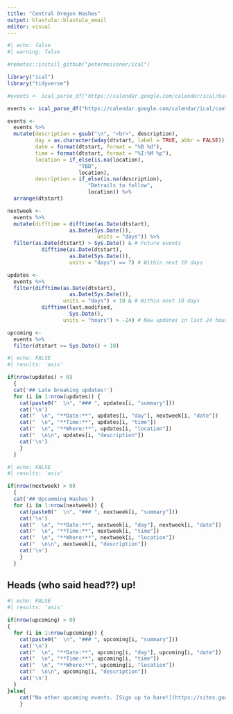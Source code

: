 ```yaml
---
title: "Central Oregon Hashes"
output: blastula::blastula_email
editor: visual
---
```


```r
#| echo: false
#| warning: false

#remotes::install_github("petermeissner/ical")

library("ical")
library("tidyverse")

#events <- ical_parse_df("https://calendar.google.com/calendar/ical/6ureum96qhgf13kj820i61ovq8%40group.calendar.google.com/public/basic.ics")

events <- ical_parse_df("https://calendar.google.com/calendar/ical/cae3r4u2uhucmmi9rvq5eu6obg%40group.calendar.google.com/public/basic.ics")

events <- 
  events %>%
  mutate(description = gsub("\n", "<br>", description),
         day = as.character(wday(dtstart, label = TRUE, abbr = FALSE)),
         date = format(dtstart, format = "%B %d"),
         time = format(dtstart, format = "%I:%M %p"),
         location = if_else(is.na(location),
                       "TBD",
                       location),
         description = if_else(is.na(description), 
                          "Detrails to follow", 
                          location)) %>%
  arrange(dtstart)

nextweek <- 
  events %>%
  mutate(difftime = difftime(as.Date(dtstart), 
                    as.Date(Sys.Date()),
                             units = "days")) %>%
  filter(as.Date(dtstart) > Sys.Date() & # Future events
           difftime(as.Date(dtstart), 
                    as.Date(Sys.Date()), 
                    units = "days") == 7) # Within next 10 days

updates <- 
  events %>%
  filter(difftime(as.Date(dtstart), 
                    as.Date(Sys.Date()),
                  units = "days") < 10 & # Within next 10 days
           difftime(last.modified, 
                    Sys.Date(),
                  units = "hours") > -24) # New updates in last 24 hours

upcoming <- 
  events %>%
  filter(dtstart >= Sys.Date() + 10) 
```
```r
#| echo: FALSE
#| results: 'asis'

if(nrow(updates) > 0)
  {
  cat('## Late breaking updates!')
  for (i in 1:nrow(updates)) {
    cat(paste0("  \n", "### ", updates[i, "summary"]))
    cat('\n')
    cat("  \n", "**Date:**", updates[i, "day"], nextweek[i, "date"])
    cat("  \n", "**Time:**", updates[i, "time"])
    cat("  \n", "**Where:**", updates[i, "location"])
    cat("  \n\n", updates[i, "description"])
    cat('\n')
    }
  }
```

```r
#| echo: FALSE
#| results: 'asis'

if(nrow(nextweek) > 0) 
  {
  cat('## Upcumming Hashes')
  for (i in 1:nrow(nextweek)) {
    cat(paste0("  \n", "### ", nextweek[i, "summary"]))
    cat('\n')
    cat("  \n", "**Date:**", nextweek[i, "day"], nextweek[i, "date"])
    cat("  \n", "**Time:**", nextweek[i, "time"])
    cat("  \n", "**Where:**", nextweek[i, "location"])
    cat("  \n\n", nextweek[i, "description"])
    cat('\n')
    }
  }
```

## Heads (who said head??) up!

```r
#| echo: FALSE
#| results: 'asis'

if(nrow(upcoming) > 0)
{
  for (i in 1:nrow(upcoming)) {
    cat(paste0("  \n", "### ", upcoming[i, "summary"]))
    cat('\n')
    cat("  \n", "**Date:**", upcoming[i, "day"], upcoming[i, "date"])
    cat("  \n", "**Time:**", upcoming[i, "time"])
    cat("  \n", "**Where:**", upcoming[i, "location"])
    cat("  \n\n", upcoming[i, "description"])
    cat('\n')
  }
}else{
    cat("No other upcoming events. [Sign up to hare!](https://sites.google.com/site/centraloregonhhh/home)")
    }
```
